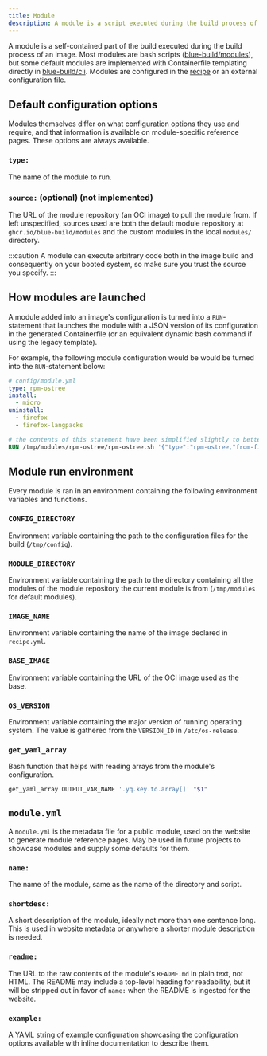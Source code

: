 ```yaml
---
title: Module
description: A module is a script executed during the build process of an image.
---
```


A module is a self-contained part of the build executed during the build process of an image. Most modules are bash scripts ([blue-build/modules](https://github.com/ublue-os/bling)), but some default modules are implemented with Containerfile templating directly in [blue-build/cli](https://github.com/blue-build/cli). Modules are configured in the [recipe](/reference/recipe/) or an external configuration file.

## Default configuration options

Modules themselves differ on what configuration options they use and require, and that information is available on module-specific reference pages. These options are always available.

### `type:`

The name of the module to run.

### `source:` (optional) (not implemented)

The URL of the module repository (an OCI image) to pull the module from. If left unspecified, sources used are both the default module repository at `ghcr.io/blue-build/modules` and the custom modules in the local `modules/` directory.

:::caution
A module can execute arbitrary code both in the image build and consequently on your booted system, so make sure you trust the source you specify.
:::

## How modules are launched

A module added into an image's configuration is turned into a `RUN`-statement that launches the module with a JSON version of its configuration in the generated Containerfile (or an equivalent dynamic bash command if using the legacy template).

For example, the following module configuration would be would be turned into the `RUN`-statement below:

```yaml
# config/module.yml
type: rpm-ostree
install:
  - micro
uninstall:
  - firefox
  - firefox-langpacks
```

```dockerfile title="Containerfile"
# the contents of this statement have been simplified slightly to better illustrate the topic on hand
RUN /tmp/modules/rpm-ostree/rpm-ostree.sh '{"type":"rpm-ostree,"from-file":"module.yml","repos":null,"install":["micro"],"remove":["firefox","firefox-langpacks"]}'
```

## Module run environment

Every module is ran in an environment containing the following environment variables and functions.

### `CONFIG_DIRECTORY`

Environment variable containing the path to the configuration files for the build (`/tmp/config`).

### `MODULE_DIRECTORY`

Environment variable containing the path to the directory containing all the modules of the module repository the current module is from (`/tmp/modules` for default modules).

### `IMAGE_NAME`

Environment variable containing the name of the image declared in `recipe.yml`.

### `BASE_IMAGE`

Environment variable containing the URL of the OCI image used as the base.

### `OS_VERSION`

Environment variable containing the major version of running operating system. The value is gathered from the `VERSION_ID` in `/etc/os-release`.

### `get_yaml_array`

Bash function that helps with reading arrays from the module's configuration.

```bash frame="none"
get_yaml_array OUTPUT_VAR_NAME '.yq.key.to.array[]' "$1"
```

## `module.yml`

A `module.yml` is the metadata file for a public module, used on the website to generate module reference pages. May be used in future projects to showcase modules and supply some defaults for them.

### `name:`

The name of the module, same as the name of the directory and script.

### `shortdesc:`

A short description of the module, ideally not more than one sentence long. This is used in website metadata or anywhere a shorter module description is needed.

### `readme:`

The URL to the raw contents of the module's `README.md` in plain text, not HTML. The README may include a top-level heading for readability, but it will be stripped out in favor of `name:` when the README is ingested for the website.

### `example:`

A YAML string of example configuration showcasing the configuration options available with inline documentation to describe them.
